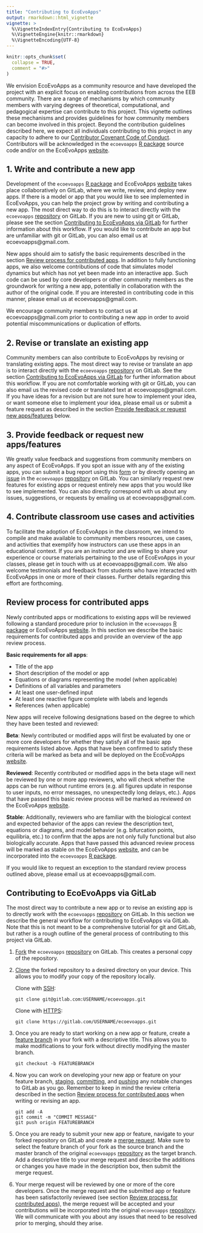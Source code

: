 ```yaml
---
title: "Contributing to EcoEvoApps"
output: rmarkdown::html_vignette
vignette: >
  %\VignetteIndexEntry{Contributing to EcoEvoApps}
  %\VignetteEngine{knitr::rmarkdown}
  %\VignetteEncoding{UTF-8}
---
```


```r
knitr::opts_chunk$set(
  collapse = TRUE,
  comment = "#>"
)
```

We envision EcoEvoApps as a community resource and have developed the project with an explicit focus on enabling contributions from across the EEB community. There are a range of mechanisms by which community members with varying degrees of theoretical, computational, and pedagogical expertise can contribute to this project. This vignette outlines these mechanisms and provides guidelines for how community members can become involved in this project. Beyond the contribution guidelines described here, we expect all individuals contributing to this project in any capacity to adhere to our [Contributor Covenant Code of Conduct](https://ecoevoapps.gitlab.io/code-of-conduct/). Contributors will be acknowledged in the `ecoevoapps` [R package](https://gitlab.com/ecoevoapps/ecoevoapps) source code and/or on the EcoEvoApps [website](https://ecoevoapps.gitlab.io/people/).

## 1. Write and contribute a new app {#new}

Development of the `ecoevoapps` [R package](https://gitlab.com/ecoevoapps/ecoevoapps) and EcoEvoApps [website](https://ecoevoapps.gitlab.io/) takes place collaboratively on GitLab, where we write, review, and deploy new apps. If there is a model or app that you would like to see implemented in EcoEvoApps, you can help the project grow by writing and contributing a new app. The most direct way to do this is to interact directly with the `ecoevoapps` [repository](https://gitlab.com/ecoevoapps/ecoevoapps) on GitLab. If you are new to using git or GitLab, please see the section [Contributing to EcoEvoApps via GitLab](#gitlab-workflow) for further information about this workflow. If you would like to contribute an app but are unfamiliar with git or GitLab, you can also email us at ecoevoapps@gmail.com.

New apps should aim to satisfy the basic requirements described in the section [Review process for contributed apps](#review). In addition to fully functioning apps, we also welcome contributions of code that simulates model dynamics but which has not yet been made into an interactive app. Such code can be used by core developers or other community members as the groundwork for writing a new app, potentially in collaboration with the author of the original code. If you are interested in contributing code in this manner, please email us at ecoevoapps@gmail.com.

We encourage community members to contact us at ecoevoapps@gmail.com prior to contributing a new app in order to avoid potential miscommunications or duplication of efforts.

## 2. Revise or translate an existing app {#revise-translate}

Community members can also contribute to EcoEvoApps by revising or translating existing apps. The most direct way to revise or translate an app is to interact directly with the `ecoevoapps` [repository](https://gitlab.com/ecoevoapps/ecoevoapps) on GitLab. See the section [Contributing to EcoEvoApps via GitLab](#gitlab-workflow) for further information about this workflow. If you are not comfortable working with git or GitLab, you can also email us the revised code or translated text at ecoevoapps@gmail.com. If you have ideas for a revision but are not sure how to implement your idea, or want someone else to implement your idea, please email us or submit a feature request as described in the section [Provide feedback or request new apps/features](#feedback) below.

## 3. Provide feedback or request new apps/features {#feedback}

We greatly value feedback and suggestions from community members on any aspect of EcoEvoApps. If you spot an issue with any of the existing apps, you can submit a bug report using this [form](https://forms.gle/M483PXy1AVAYB9oq5) or by directly opening an [issue](https://gitlab.com/ecoevoapps/ecoevoapps/-/issues) in the `ecoevoapps` [repository](https://gitlab.com/ecoevoapps/ecoevoapps) on GitLab. You can similarly request new features for existing apps or request entirely new apps that you would like to see implemented. You can also directly correspond with us about any issues, suggestions, or requests by emailing us at ecoevoapps@gmail.com.

## 4. Contribute classroom use cases and activities {#classroom}

To facilitate the adoption of EcoEvoApps in the classroom, we intend to compile and make available to community members resources, use cases, and activities that exemplify how instructors can use these apps in an educational context. If you are an instructor and are willing to share your experience or course materials pertaining to the use of EcoEvoApps in your classes, please get in touch with us at ecoevoapps@gmail.com. We also welcome testimonials and feedback from students who have interacted with EcoEvoApps in one or more of their classes. Further details regarding this effort are forthcoming.

## Review process for contributed apps {#review}

Newly contributed apps or modifications to existing apps will be reviewed following a standard procedure prior to inclusion in the `ecoevoapps` [R package](https://gitlab.com/ecoevoapps/ecoevoapps) or EcoEvoApps [website](https://ecoevoapps.gitlab.io/). In this section we describe the basic requirements for contributed apps and provide an overview of the app review process.

**Basic requirements for all apps**:

* Title of the app  
* Short description of the model or app  
* Equations or diagrams representing the model (when applicable)  
* Definitions of all variables and parameters  
* At least one user-defined input  
* At least one reactive figure complete with labels and legends  
* References (when applicable)

New apps will receive following designations based on the degree to which they have been tested and reviewed:  

**Beta**: Newly contributed or modified apps will first be evaluated by one or more core developers for whether they satisfy all of the basic app requirements listed above. Apps that have been confirmed to satisfy these criteria will be marked as beta and will be deployed on the EcoEvoApps [website](https://ecoevoapps.gitlab.io/).

**Reviewed**: Recently contributed or modified apps in the beta stage will next be reviewed by one or more app reviewers, who will check whether the apps can be run without runtime errors (e.g. all figures update in response to user inputs, no error messages, no unexpectedly long delays, etc.). Apps that have passed this basic review process will be marked as reviewed on the EcoEvoApps [website](https://ecoevoapps.gitlab.io/).

**Stable**: Additionally, reviewers who are familiar with the biological context and expected behavior of the apps can review the description text, equations or diagrams, and model behavior (e.g. bifurcation points, equilibria, etc.) to confirm that the apps are not only fully functional but also biologically accurate. Apps that have passed this advanced review process will be marked as stable on the EcoEvoApps [website](https://ecoevoapps.gitlab.io/), and can be incorporated into the `ecoevoapps` [R package](https://gitlab.com/ecoevoapps/ecoevoapps).

If you would like to request an exception to the standard review process outlined above, please email us at ecoevoapps@gmail.com.

## Contributing to EcoEvoApps via GitLab {#gitlab-workflow}

The most direct way to contribute a new app or to revise an existing app is to directly work with the `ecoevoapps` [repository](https://gitlab.com/ecoevoapps/ecoevoapps) on GitLab. In this section we describe the general workflow for contributing to EcoEvoApps via GitLab. Note that this is not meant to be a comprehensive tutorial for git and GitLab, but rather is a rough outline of the general process of contributing to this project via GitLab.

1. [Fork](https://docs.gitlab.com/ee/user/project/repository/forking_workflow.html) the `ecoevoapps` [repository](https://gitlab.com/ecoevoapps/ecoevoapps) on GitLab. This creates a personal copy of the repository.

2. [Clone](https://docs.gitlab.com/ee/user/project/repository/#clone-a-repository) the forked repository to a desired directory on your device. This allows you to modify your copy of the repository locally.

    Clone with [SSH](https://docs.gitlab.com/ee/gitlab-basics/start-using-git.html#clone-with-ssh):  

    ```
    git clone git@gitlab.com:USERNAME/ecoevoapps.git
    ```  

    Clone with [HTTPS](https://docs.gitlab.com/ee/gitlab-basics/start-using-git.html#clone-with-https):  

    ```
    git clone https://gitlab.com/USERNAME/ecoevoapps.git
    ```

3. Once you are ready to start working on a new app or feature, create a [feature branch](https://docs.gitlab.com/ee/gitlab-basics/feature_branch_workflow.html) in your fork with a descriptive title. This allows you to make modifications to your fork without directly modifying the master branch.

    ```
    git checkout -b FEATUREBRANCH
    ```

4. Now you can work on developing your new app or feature on your feature branch, [staging](https://docs.gitlab.com/ee/gitlab-basics/start-using-git.html#add-and-commit-local-changes), [committing](https://docs.gitlab.com/ee/gitlab-basics/start-using-git.html#add-and-commit-local-changes), and [pushing](https://docs.gitlab.com/ee/gitlab-basics/start-using-git.html#send-changes-to-gitlabcom) any notable changes to GitLab as you go. Remember to keep in mind the review criteria described in the section [Review process for contributed apps](#review) when writing or revising an app.

    ```
    git add -A
    git commit -m "COMMIT MESSAGE"
    git push origin FEATUREBRANCH
    ```

6. Once you are ready to submit your new app or feature, navigate to your forked repository on GitLab and create a [merge request](https://docs.gitlab.com/ee/user/project/merge_requests/creating_merge_requests.html#when-you-work-in-a-fork). Make sure to select the feature branch of your fork as the source branch and the master branch of the original `ecoevoapps` [repository](https://gitlab.com/ecoevoapps/ecoevoapps) as the target branch. Add a descriptive title to your merge request and describe the additions or changes you have made in the description box, then submit the merge request.

7. Your merge request will be reviewed by one or more of the core developers. Once the merge request and the submitted app or feature has been satisfactorily reviewed (see section [Review process for contributed apps](#review)), the merge request will be accepted and your contributions will be incorporated into the original `ecoevoapps` [repository](https://gitlab.com/ecoevoapps/ecoevoapps). We will communicate with you about any issues that need to be resolved prior to merging, should they arise.
